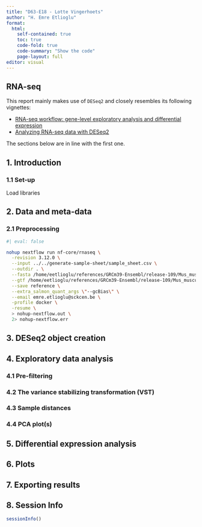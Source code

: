 ```yaml
---
title: "D63-E18 - Lotte Vingerhoets"
author: "H. Emre Etlioglu"
format:
  html:
    self-contained: true
    toc: true
    code-fold: true
    code-summary: "Show the code"
    page-layout: full
editor: visual
---
```


## RNA-seq

This report mainly makes use of `DESeq2` and closely resembles its following vignettes:

- [RNA-seq workflow: gene-level exploratory analysis and differential expression](http://master.bioconductor.org/packages/release/workflows/vignettes/rnaseqGene/inst/doc/rnaseqGene.html)
- [Analyzing RNA-seq data with DESeq2](https://bioconductor.org/packages/release/bioc/vignettes/DESeq2/inst/doc/DESeq2.html)

The sections below are in line with the first one.

## 1. Introduction

### 1.1 Set-up

Load libraries

## 2. Data and meta-data

### 2.1 Preprocessing

```bash
#| eval: false

nohup nextflow run nf-core/rnaseq \
  -revision 3.12.0 \
  --input ../../generate-sample-sheet/sample_sheet.csv \
  --outdir . \
  --fasta /home/eetlioglu/references/GRCm39-Ensembl/release-109/Mus_musculus.GRCm39.dna_sm.primary_assembly.fa.gz \
  --gtf /home/eetlioglu/references/GRCm39-Ensembl/release-109/Mus_musculus.GRCm39.109.gtf.gz \
  --save reference \
  --extra_salmon_quant_args \"--gcBias\" \
  --email emre.etlioglu@sckcen.be \
  -profile docker \
  -resume \
  > nohup-nextflow.out \
  2> nohup-nextflow.err
```

## 3. DESeq2 object creation

## 4. Exploratory data analysis

### 4.1 Pre-filtering

### 4.2 The variance stabilizing transformation (VST)

### 4.3 Sample distances

### 4.4 PCA plot(s)

## 5. Differential expression analysis

## 6. Plots

## 7. Exporting results

## 8. Session Info

```r

sessionInfo()
```
